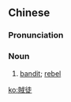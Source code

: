 {{also|贼徒}}
==Chinese==
{{zh-forms|s=贼徒}}

===Pronunciation===
{{zh-pron
|m=zéitú
|cat=n
}}

===Noun===
{{zh-noun}}

# {{lb|zh|archaic}} [[bandit]]; [[rebel]]

[[ko:賊徒]]